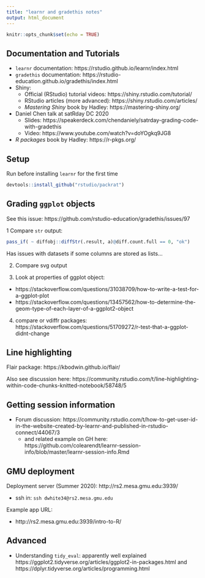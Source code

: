 ```yaml
---
title: "learnr and gradethis notes"
output: html_document
---
```


```r
knitr::opts_chunk$set(echo = TRUE)
```

## Documentation and Tutorials

* `learnr` documentation: https://rstudio.github.io/learnr/index.html
* `gradethis` documentation: https://rstudio-education.github.io/gradethis/index.html
* Shiny:
  * Official (RStudio) tutorial videos: https://shiny.rstudio.com/tutorial/
  * RStudio articles (more advanced): https://shiny.rstudio.com/articles/
  * *Mastering Shiny* book by Hadley: https://mastering-shiny.org/
* Daniel Chen talk at satRday DC 2020
  * Slides: https://speakerdeck.com/chendaniely/satrday-grading-code-with-gradethis
  * Video: https://www.youtube.com/watch?v=doYOgkq9JG8
* *R packages* book by Hadley: https://r-pkgs.org/

## Setup

Run before installing `learnr` for the first time

```r
devtools::install_github("rstudio/packrat")
```


## Grading `ggplot` objects

See this issue: https://github.com/rstudio-education/gradethis/issues/97

1 Compare `str` output:
  
  ```r
  pass_if( ~ diffobj::diffStr(.result, a)@diff.count.full == 0, "ok")
  ```
  
  Has issues with datasets if some columns are stored as lists...

2. Compare svg output

3. Look at properties of ggplot object:

  * https://stackoverflow.com/questions/31038709/how-to-write-a-test-for-a-ggplot-plot
  * https://stackoverflow.com/questions/13457562/how-to-determine-the-geom-type-of-each-layer-of-a-ggplot2-object

4. compare or vdiffr packages: https://stackoverflow.com/questions/51709272/r-test-that-a-ggplot-didnt-change
  


## Line highlighting

Flair package: https://kbodwin.github.io/flair/

Also see discussion here: https://community.rstudio.com/t/line-highlighting-within-code-chunks-knitted-notebook/58748/5


## Getting session information

* Forum discussion: https://community.rstudio.com/t/how-to-get-user-id-in-the-website-created-by-learnr-and-published-in-rstudio-connect/44067/3
  * and related example on GH here: https://github.com/colearendt/learnr-session-info/blob/master/learnr-session-info.Rmd

## GMU deployment

Deployment server (Summer 2020): http://rs2.mesa.gmu.edu:3939/

* ssh in: `ssh dwhite34@rs2.mesa.gmu.edu`

Example app URL:

* http://rs2.mesa.gmu.edu:3939/intro-to-R/



## Advanced

* Understanding `tidy_eval`: apparently well explained https://ggplot2.tidyverse.org/articles/ggplot2-in-packages.html and https://dplyr.tidyverse.org/articles/programming.html